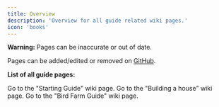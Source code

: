 ```yaml
---
title: Overview
description: 'Overview for all guide related wiki pages.'
icon: 'books'
---
```


<Warning>**Warning:** Pages can be inaccurate or out of date.</Warning>

Pages can be added/edited or removed on [GitHub](https://github.com/discolalo/vinter-wiki).

**List of all guide pages:**

<CardGroup cols={4}>
  <Card
    title="Starting Guide"
    icon="graduation-cap"
    href="/guides/starting_guide"
  >
    Go to the "Starting Guide" wiki page.
  </Card>
  <Card
    title="Building a house"
    icon="house"
    href="/guides/fishing"
  >
    Go to the "Building a house" wiki page.
  </Card>
  <Card
    title="Bird Farm Guide"
    icon="kiwi-bird"
    href="/guides/bird_farm_guide"
  >
    Go to the "Bird Farm Guide" wiki page.
  </Card>
</CardGroup>